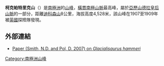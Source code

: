 {{Infobox mountain
| name = 柯克派屈克山
| photo = 
| photo_caption = 
| elevation_m = 4,528
| elevation_ref = 
| prominence_m = 2601
| prominence_ref = 
| listing = 
| location = [[南極洲|南極洲]]|
| range = [[亞歷山德拉皇后山脈|亞歷山德拉皇后山脈]]
| lat_d = 84 | lat_m = 20 | lat_NS = S
| long_d = 166 | long_m = 25 | long_EW = E
| map = Antarctica
| topo = 
| first_ascent = 
| easiest_route = 
}}
'''柯克帕特里克山'''（{{lang-en|Mount Kirkpatrick}}）是[[南極洲|南極洲]]的[[山峰|山峰]]，[[橫貫南極山脈|橫貫南極山脈]]最高峰，屬於[[亞歷山德拉皇后山脈|亞歷山德拉皇后山脈]]的一部分，距離[[迪科森山|迪科森山]]8公里，海拔高度4,528米，該山峰在1907至1909年被[[英國|英國]]探險隊發現。

==外部連結==
* [http://www.app.pan.pl/acta52/app52-657.pdf Paper (Smith, N.D. and Pol, D. 2007) on ''Glacialisaurus hammeri'']

{{DEFAULTSORT:Mount Kirkpatrick}}
[[Category:南極洲山峰|Category:南極洲山峰]]


{{ShackletonCoast-geo-stub}}